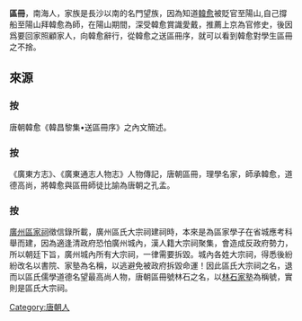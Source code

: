 '''區冊'''，南海人，家族是長沙以南的名門望族，因為知道[[韓愈|韓愈]]被貶官至陽山,自己撐船至陽山拜韓愈為師，在陽山期間，深受韓愈賞識愛戴，推薦上京為官修史，後因爲要回家照顧家人，向韓愈辭行，從韓愈之送區冊序，就可以看到韓愈對學生區冊之不捨。
== 來源 ==
=== 按 ===
唐朝韓愈《韓昌黎集•送區冊序》之內文簡述。
=== 按 ===
《廣東方志》、《廣東通志人物志》人物傳記，唐朝區冊，理學名家，師承韓愈，道德高尚，將韓愈與區冊師徒比諭為唐朝之孔孟。
=== 按 ===
[[廣州區家祠|廣州區家祠]]徵信錄所載，廣州區氏大宗祠建祠時，本來是為區家學子在省城應考科舉而建，因為適逢清政府恐怕廣州城內，漢人籍大宗祠聚集，會造成反政府勢力，所以朝廷下旨，廣州城內所有大宗祠，一律需要拆毀。城內各姓大宗祠，得悉後紛紛改名以書院、家塾為名稱，以逃避免被政府拆毀命運！因此區氏大宗祠之名，退而以區氏儒學道德名望最高尚人物，唐朝區冊號林石之名，以[[林石家塾|林石家塾]]為稱號，實則是區氏大宗祠。
{{唐朝人小作品}}
[[Category:唐朝人|Category:唐朝人]]